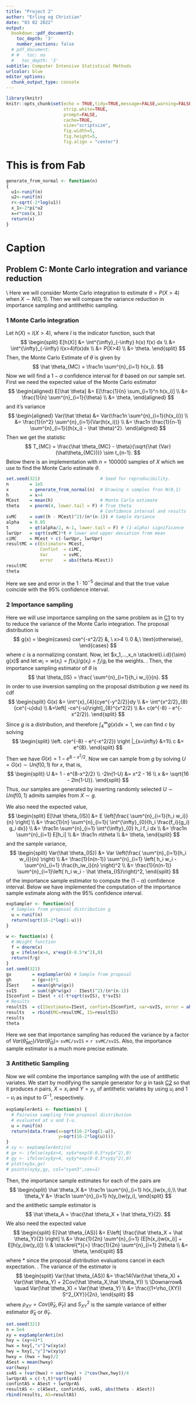 ```yaml
---
title: "Project 2"
author: "Erling og Christian"
date: "03 02 2022"
output: 
  bookdown::pdf_document2:
    toc_depth: '3'
    number_sections: false
  # pdf_document:
  # #   toc: no
  #   toc_depth: '3'
subtitle: Computer Intensive Statistical Methods
urlcolor: blue
editor_options: 
  chunk_output_type: console
---
```


```r
library(knitr)
knitr::opts_chunk$set(echo = TRUE,tidy=TRUE,message=FALSE,warning=FALSE,
                      strip.white=TRUE,
                      prompt=FALSE,
                      cache=TRUE, 
                      size="scriptsize",
                      fig.width=5, 
                      fig.height=5, 
                      fig.align = "center")
```

# This is from Fab
```r
generate_from_normal <- function(n)
{
  u1<-runif(n)
  u2<-runif(n)
  r<-sqrt(-2*log(u1))
  x_1<-2*pi*u2
  x=r*cos(x_1)
  return(x)
}
```

# Caption

## Problem C: Monte Carlo integration and variance reduction
\textcolor{blue}{Intro, do we need it?}\\ 
Here we will consider Monte Carlo integration to estimate $\theta = P(X>4)$ when $X \sim N(0,1)$. Then we will compare the variance reduction in importance sampling and antithethic sampling.

### 1 Monte Carlo integration {#C1}
Let $h(X) = I(X>4)$, where $I$ is the indicator function, such that
$$
\begin{split}
  E[h(X)] &= \int^{\infty}_{-\infty} h(x) f(x) dx \\
  &= \int^{\infty}_{-\infty} I(x>4)f(x)dx \\
  &= P(X>4) \\
  &= \theta.
\end{split}
$$
Then, the Monte Carlo Estimate of $\theta$ is given by
$$
\hat \theta_{MC} = \frac1n \sum^{n}_{i=1} h(x_i).
$$
Now we will find a $1-\alpha$ confidence interval for $\theta$ based on our sample set. First we need the expected value of the Monte Carlo estimator
$$
\begin{aligned}
  E[\hat \theta] &= E[\frac{1}{n} \sum_{i=1}^n h(x_i)] \\
  &= \frac{1}{n} \sum^{n}_{i=1}{\theta} \\
  &= \theta,
\end{aligned}
$$
and it's variance
$$
\begin{aligned}
  Var(\hat \theta) &= Var(\frac1n \sum^{n}_{i=1}{h(x_i)})  \\
  &= \frac{1}{n^2} \sum^{n}_{i=1}{Var(h(x_i))} \\
  &= \frac1n \frac{1}{n-1} \sum^{n}_{i=1}{(h(x_i) - \hat \theta)^2}.
\end{aligned}
$$
Then we get the statistic
$$
T_{MC} = \frac{\hat \theta_{MC} - \theta}{\sqrt{\hat {Var}(\hat\theta_{MC})}} \sim t_{n-1}.
$$
Below there is an implementation with $n=100000$ samples of $X$ which we use to find the Monte Carlo estimate $\theta$. \textcolor{red}{Is there something wrong with this variance?} 
```r
set.seed(321)                       # Seed for reproducibility.
n        = 1e5
x        = generate_from_normal(n)  # Drawing n samples fron N(0,1)
h        = x>4
MCest    = mean(h)                  # Monte Carlo estimate
theta    = pnorm(4, lower.tail = F) # True theta
                                    # Confidence interval and results
svMC     = sum((h - MCest)^2)/(n*(n-1)) # Sample Variance
alpha    = 0.05
t        = qt(alpha/2, n-1, lower.tail = F) # (1-alpha) significance
lwrUpr   = sqrt(svMC)*t # lower and upper deviation from mean
ciMC     = MCest + c(-lwrUpr, lwrUpr)
resultMC = c(Estimator= MCest, 
             Confint  = ciMC, 
             Var      = svMC, 
             error    = abs(theta-MCest))
resultMC
theta
```
Here we see and error in the $1\cdot10^{-5}$ decimal and that the true value coincide with the $95\%$ confidence interval.


### 2 Importance sampling {#C2}
Here we will use importance sampling on the same problem as in [C1](#C1) to try to reduce the variance of the Monte Carlo integration. The proposal distribution is
$$
g(x) = 
\begin{cases}
  cxe^{-x^2/2} &, \ x>4 \\
  0 &,\ \text{otherwise},
\end{cases}
$$
where $c$ is a normalizing constant. Now, let $x_1,...,x_n \stackrel{i.i.d}{\sim} g(x)$ and let $w_i = w(x_i) = f(x_i)/g(x_i) = f_i/g_i$ be the weights. \textcolor{red}{(where $w_i, f_i$ and $g_i$ are function evaluations at $x_i$)}. Then, the importance sampling estimator of $\theta$ is
$$
\hat \theta_{IS} = \frac{ \sum^{n}_{i=1}{h_i w_i}}{n}. 
$$
In order to use inversion sampling on the proposal distribution $g$ we need its cdf
$$
\begin{split}
  G(x) &= \int^{x}_{4}{cye^{-y^2/2}}dy \\ 
  &= \int^{x^2/2}_{8}{ce^{-u}du} \\
  &=\left[ -ce^{-u}\right]_{8}^{x^2/2} \\
  &= c(e^{-8} - e^{-x^2/2}).
\end{split}
$$
Since $g$ is a distribution, and therefore $\int^{\infty}_{4}{g(x)}dx = 1$,  we can find $c$ by solving
$$
\begin{split}
  \left. c(e^{-8} - e^{-x^2/2}) \right |_{x=\infty} &=1\\
  c &= e^{8}.
\end{split}
$$
Then we have $G(x) = 1 - e^{8-x^2/2}$. Now we can sample from $g$ by solving $U=G(x)\sim Unif(0,1)$ for $x$, that is,
$$
\begin{split}
  U &= 1 - e^{8-x^2/2} \\
  -2ln(1-U) &= x^2 - 16 \\
  x &= \sqrt{16 - 2ln(1-U)}.
\end{split}
$$
Thus, our samples are generated by inserting randomly selected $U\sim Unif(0,1)$ admits samples from $X\sim g$.

We also need the expected value,
$$
\begin{split}
  E[\hat \theta_{IS}] &= E \left[\frac{ \sum^{n}_{i=1}{h_i w_i}}{n} \right] 
  \\
  &= \frac{1}{n} \sum^{n}_{i=1}{ \int^{\infty}_{0}{h_i \frac{f_i}{g_i} g_i dx}} 
  \\
  &= \frac1n \sum^{n}_{i=1} \int^{\infty}_{0} h_i f_i dx \\
  &= \frac1n \sum^{n}_{i=1} E[h_i] \\
  &= \frac1n n\theta \\
  &= \theta,
\end{split}
$$
and the sample variance,
$$
\begin{split}
  Var(\hat \theta_{IS}) &= Var \left(\frac{ \sum^{n}_{i=1}{h_i w_i}}{n} \right) 
  \\
  &= \frac{1}{n(n-1)} \sum^{n}_{i=1} \left( h_i w_i - \sum^{n}_{i=1} \frac{h_iw_i}{n} \right)^2 
  \\
  &= \frac{1}{n(n-1)} \sum^{n}_{i=1}\left( h_i w_i - \hat \theta_{IS}\right)^2,
\end{split}
$$
of the importance sample estimator to compute the $(1-\alpha)%$ confidence interval. Below we have implemented the computation of the importance sample estimate along with the $95\%$ confidence interval.
```r
expSampler <- function(n){
  # Samples from proposal distribution g
  u = runif(n)
  return(sqrt(16-2*log(1-u)))
}

w <- function(x) {
  # Weight function
  f = dnorm(x)
  g = ifelse(x>4, x*exp(8-0.5*x^2),0)
  return(f/g)
}
set.seed(321)
gx        = expSampler(n) # Sample from proposal
gh        = (gx>4)*1
ISest     = mean(gh*w(gx))
svIS      = sum((gh*w(gx) - ISest)^2)/(n*(n-1))
ISconfint = ISest + c(-t*sqrt(svIS), t*svIS)
# Results
resultIS  = c(ISestimate=ISest, confint=ISconfint, var=svIS, error = abs(theta - ISest))
results   = rbind(MC=resultMC, IS=resultIS)
results
theta
```
Here we see that importance sampling has reduced the variance by a factor of $Var(\hat\theta_{MC}) / Var(\hat \theta_{IS}) =$ `svMC/svIS` $=$ `r svMC/svIS`. Also, the importance sample estimator is a much more precise estimate.

\textcolor{red}{Not sure how to compute how many more samples we would need, since the error influences.} 

### 3 Antithetic Sampling
Now we will combine the importance sampling with the use of antithetic variates. We start by modifying the sample generator for $g$ in task [C2](#C2) so that it produces $n$ pairs, $X=x_i$ and $Y=y_i$, of antithetic variates by using $u_i$ and $1-u_i$ as input to $G^{-1}$, respectively.
```r
expSamplerAnti <- function(n) {
  # Pairwise sampling from proposal distribution
  # evaluated at u and 1-u.
  u = runif(n) 
  return(data.frame(x=sqrt(16-2*log(1-u)),
                    y=sqrt(16-2*log(u))))
}
# xy <- expSamplerAnti(n)
# gx <- ifelse(xy$x>4, xy$x*exp(8-0.5*xy$x^2),0)
# gy <- ifelse(xy$y>4, xy$y*exp(8-0.5*xy$y^2),0)
# plot(xy$x,gx)
# points(xy$y,gy, col="cyan3",cex=1)
```
Then, the importance sample estimates for each of the pairs are
$$
\begin{split}
  \hat \theta_X &= \frac1n \sum^{n}_{i=1} h(x_i)w(x_i),\\
  \hat \theta_Y &= \frac1n \sum^{n}_{i=1} h(y_i)w(y_i),
\end{split}
$$
and the antithetic sample estimator is
$$
\hat \theta_A = \frac{\hat \theta_X + \hat \theta_Y}{2}. 
$$
We also need the expected value \textcolor{red}{Should we show that each expectation is theta?} 
$$
\begin{split}
  E[\hat \theta_{AS}] &= E\left[ \frac{\hat \theta_X + \hat \theta_Y}{2} \right]
  \\
  &= \frac{1}{2n} \sum^{n}_{i=1} (E[h(x_i)w(x_i)] + E[h(y_i)w(y_i)]) \\
  & \stackrel{*}{=}  \frac{1}{2n} \sum^{n}_{i=1} 2\theta \\
  &= \theta,
\end{split}
$$
where $*$ since the proposal distribution evaluations cancel in each expectation. \textcolor{red}{not true or not needed?}. The variance of the estimator is
$$
\begin{split}
  Var(\hat \theta_{AS}) &= \frac14(Var(\hat \theta_X) + Var(\hat \theta_Y) + 2Cov(\hat \theta_X,\hat \theta_Y))
  \\
  \Downarrow& \quad Var(\hat \theta_X) = Var(\hat \theta_Y) \\
  &= \frac{(1+\rho_{XY}) S^2_{XY}}{2n}, 
\end{split}
$$
where $\rho_{XY}=Cov(\hat \theta_X,\hat \theta_Y)$ and $S^2_{XY}$ is the sample variance of either estimator $\hat\theta_X$ or $\hat\theta_Y$.
```r
set.seed(321)
n = 5e4
xy = expSamplerAnti(n)
hxy = (xy>4)*1
hwx = hxy[,"x"]*w(xy$x)
hwy = hxy[,"y"]*w(xy$y)
hwxy = (hwx + hwy)/2
ASest = mean(hwxy)
var(hwxy)
svAS = (var(hwx) + var(hwy) + 2*cov(hwx,hwy))/4
lwrUprAS = c(-t,t)*sqrt(svAS)
confintAS = ASest + lwrUprAS
resultAS <- c(ASest, confintAS, svAS, abs(theta - ASest))
rbind(results, AS=resultAS)
```
 
